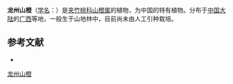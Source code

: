 {{Speciesbox
| name = 龙州山橙
| status = 
| status_system = 
| image =
| genus = Melodinus
| species = morsei
| authority = [[蒋英_(植物学家)|Tsiang]] in Sunyatsenia
}}

'''龙州山橙'''（[[学名|学名]]：{{lang|la|''Melodinus morsei''}}）是[[夹竹桃科|夹竹桃科]][[山橙属|山橙属]]的植物，为中国的特有植物。分布于[[中国大陆|中国大陆]]的[[广西|广西]]等地，一般生于山地林中，目前尚未由人工引种栽培。

== 参考文献 ==
<div class="references-small">
* {{cite web| url =http://www.bioinfo.cn/db05/KmzwSpecies.php?action=view&id=653| title =龙州山橙| work =《中国高等植物数据库全库》| publisher =中国科学院微生物研究所| author =昆明植物研究所| accessdate =2009-02-21| deadurl =yes| archiveurl =https://web.archive.org/web/20160305064135/http://www.bioinfo.cn/db05/KmzwSpecies.php?action=view&id=653| archivedate =2016-03-05}}
</div>
{{Taxonbar|from=Q11181212}}

[[Category:山橙属|龙州山橙]]


{{植物小作品}}